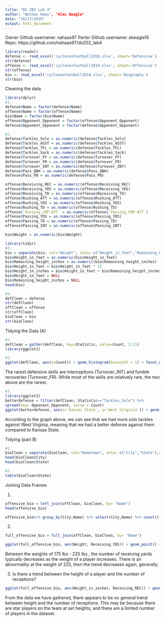 ```yaml
---
title: "DS 202 Lab 4"
author: "Nathan Haas", "Alex Beagle"
date: "10/17/2019"
output: html_document
---
```


Owner Github username: nahaas97
Parter Github username: abeagle15
Repo: https://github.com/nahaas97/ds202_lab4

```r
library(readxl)
defense <- read_excel('cyclonesFootball2018.xlsx', sheet='Defensive')
str(defense)
offense <- read_excel('cyclonesFootball2018.xlsx', sheet='Offensive')
str(offense)
bio <- read_excel('cyclonesFootball2018.xlsx', sheet='Biography')
str(bio)
```
Cleaning the data
```r
library(dplyr)
#1.
defense$Name = factor(defense$Name)
offense$Name = factor(offense$Name)
bio$Name = factor(bio$Name)
offense$Opponent_Opponent = factor(offense$Opponent_Opponent)
defense$Opponent_Opponent = factor(defense$Opponent_Opponent)

#2.
defense$Tackles_Solo = as.numeric(defense$Tackles_Solo)
defense$Tackles_ASST = as.numeric(defense$Tackles_ASST)
defense$Tackles_TFL = as.numeric(defense$Tackles_TFL)
defense$Tackles_Sack = as.numeric(defense$Tackles_Sack)
defense$Turnover_FF = as.numeric(defense$Turnover_FF)
defense$Turnover_FR = as.numeric(defense$Turnover_FR)
defense$Turnover_INT = as.numeric(defense$Turnover_INT)
defense$Pass_QBH = as.numeric(defense$Pass_QBH)
defense$Pass_PB = as.numeric(defense$Pass_PB)

offense$Receiving_REC = as.numeric(offense$Receiving_REC)
offense$Receiving_YDS = as.numeric(offense$Receiving_YDS)
offense$Receiving_TD = as.numeric(offense$Receiving_TD)
offense$Rushing_ATT = as.numeric(offense$Rushing_ATT)
offense$Rushing_YDS = as.numeric(offense$Rushing_YDS)
offense$Rushing_TD = as.numeric(offense$Rushing_TD)
offense$`Passing_CMP-ATT` = as.numeric(offense$`Passing_CMP-ATT`)
offense$Passing_YDS = as.numeric(offense$Passing_YDS)
offense$Passing_TD = as.numeric(offense$Passing_TD)
offense$Passing_INT = as.numeric(offense$Passing_INT)

bio$Weight = as.numeric(bio$Weight)

library(tidyr)
#3.
bio = separate(bio, col="Height", into= c("Height_in_feet","Remaining_height_inches"),sep="-")
bio$Height_in_feet = as.numeric(bio$Height_in_feet)
bio$Remaining_height_inches = as.numeric(bio$Remaining_height_inches)
bio$Height_in_feet = bio$Height_in_feet * 12
bio$Height_in_inches = bio$Height_in_feet + bio$Remaining_height_inches
bio$Height_in_feet = NULL
bio$Remaining_height_inches = NULL
head(bio)

#4.
defClean = defense
str(defClean)
offClean = offense
str(offClean)
bioClean = bio
str(bioClean)
```


Tidying the Data (A)
```r
#1.
defClean = gather(defClean, key=Statistic, value=Count, 3:11)
library(ggplot2)

#2.
ggplot(defClean, aes(x=Count)) + geom_histogram(binwidth = 1) + facet_wrap(~Statistic) + labs(title="Count per defensive statistic", x="Number per player", y="Count")

```

The rarest defensive skills are interceptions (Turnover_INT) and fumble recoveries (Turnover_FR). While most of the skills are relatively rare, the two above are the rarest.


```r
#3.
library(ggplot2)
betterdefense = filter(defClean, Statistic=="Tackles_Solo") %>%
spread(key= Opponent_Opponent, value = Count)
ggplot(betterdefense, aes(x=`Kansas State`, y=`West Virginia`)) + geom_point() + labs(title = "Solo tackles against Kansas State and West Virginia", x="Solo Tackles against Kansas State", y="Solo Tackles against West Virginia")

```

According to the graph above, we can see that we had more solo tackles against West Virginia, meaning that we had a better defense against them compared to Kansas State.

Tidying (part B)

```r
#1.
bioClean = separate(bioClean, col="Hometown", into= c("City","State"),sep=",")
head(bioClean$City)
head(bioClean$State)

#2.
table(bioClean$State)
```

Joining Data Frames

1. 
```r
offensive_bio = left_join(offClean, bioClean, by= "Name")
head(offensive_bio)

offensive_bio%>% group_by(City,Name) %>% select(City,Name) %>% count()
```
2.
```r
full_offensive_bio = full_join(offClean, bioClean, by= "Name")

ggplot(full_offensive_bio, aes(Weight, Receiving_YDS)) + geom_point() + labs(title="Number of Receiving Yards by Weight", x="Weight (lbs)",y="Receiving Yards")
```


Between the weights of 175 lbs - 225 lbs., the number of receiving yards typically decreases as the weight of a player increases. There is an abnormality at the weight of 225, then the trend decreases again, generally.


3.
Is there a trend between the height of a player and the number of receptions?
```r
ggplot(full_offensive_bio, aes(Height_in_inches, Receiving_REC)) + geom_point(alpha=1/5) + labs(title="Number of Receptions by Height", x="Height (in)", y="Number of Receptions")
```

From the data we have gathered, there appears to be no general trend between height and the number of receptions. This may be because there are star players on the team at set heights, and there are a limited number of players in the dataset.

